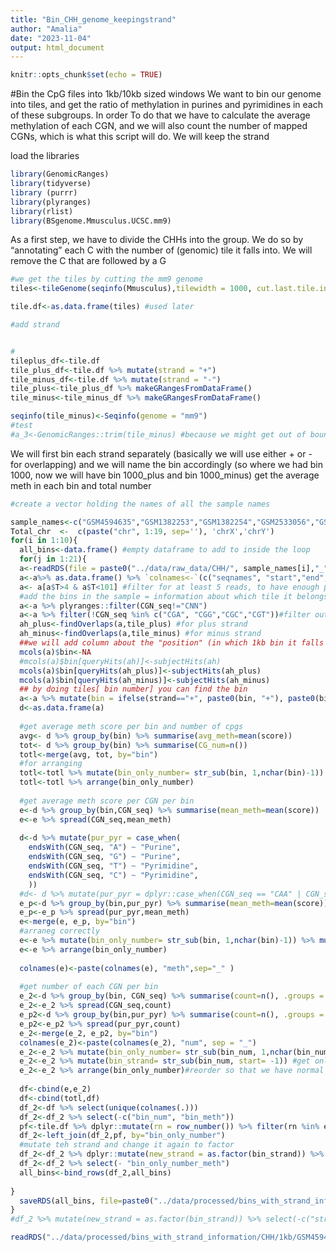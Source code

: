 ```yaml
---
title: "Bin_CHH_genome_keepingstrand"
author: "Amalia"
date: "2023-11-04"
output: html_document
---
```


```r
knitr::opts_chunk$set(echo = TRUE)
```


#Bin the CpG files into 1kb/10kb sized windows
We want to bin our genome into tiles, and get the ratio of methylation in purines and pyrimidines in each of these subgroups.
In order To do that we have to calculate the average methylation of each CGN, and we will also count the number of mapped CGNs, which is what this script will do.
We will keep the strand 

load the libraries
```r
library(GenomicRanges)
library(tidyverse)
library (purrr)
library(plyranges)
library(rlist)
library(BSgenome.Mmusculus.UCSC.mm9)
```

As a first step, we have to divide the CHHs into the group. We do so by "annotating" each C with the number of (genomic) tile it falls into. We will remove the C that are followed by a G
```r
#we get the tiles by cutting the mm9 genome 
tiles<-tileGenome(seqinfo(Mmusculus),tilewidth = 1000, cut.last.tile.in.chrom = TRUE)

tile.df<-as.data.frame(tiles) #used later 

#add strand


#
tileplus_df<-tile.df
tile_plus_df<-tile.df %>% mutate(strand = "+")
tile_minus_df<-tile.df %>% mutate(strand = "-")
tile_plus<-tile_plus_df %>% makeGRangesFromDataFrame()
tile_minus<-tile_minus_df %>% makeGRangesFromDataFrame()

seqinfo(tile_minus)<-Seqinfo(genome = "mm9")
#test
#a_3<-GenomicRanges::trim(tile_minus) #because we might get out of bounds
```
We will first bin each strand separately (basically we will use either + or - for overlapping) and we will name the bin accordingly (so where we had bin 1000, now we will have bin 1000_plus and bin 1000_minus)
get the average meth in each bin and total number 
```r
#create a vector holding the names of all the sample names

sample_names<-c("GSM4594635","GSM1382253","GSM1382254","GSM2533056","GSM4837324","GSM1382255","GSM1382256","GSM1545748","GSM748786","GSM748787")
Total_chr  <-  c(paste("chr", 1:19, sep=''), 'chrX','chrY')
for(i in 1:10){
  all_bins<-data.frame() #empty dataframe to add to inside the loop
  for(j in 1:21){
  a<-readRDS(file = paste0("../data/raw_data/CHH/", sample_names[i],"_", Total_chr[j],".rds"))
  a<-a%>% as.data.frame() %>% `colnames<-`(c("seqnames", "start","end","width","strand","T","M","score","CGN_seq")) %>% makeGRangesFromDataFrame(keep.extra.columns = T) 
  a<- a[a$T>4 & a$T<101] #filter for at least 5 reads, to have enough points (10 is too strict)
  #add the bins in the sample = information about which tile it belongs to
  a<-a %>% plyranges::filter(CGN_seq!="CNN")
  a<-a %>% filter(!CGN_seq %in% c("CGA", "CGG","CGC","CGT"))#filter out the CpGs
  ah_plus<-findOverlaps(a,tile_plus) #for plus strand
  ah_minus<-findOverlaps(a,tile_minus) #for minus strand
  ##we will add column about the "position" (in which 1kb bin it falls into)
  mcols(a)$bin<-NA
  #mcols(a)$bin[queryHits(ah)]<-subjectHits(ah)
  mcols(a)$bin[queryHits(ah_plus)]<-subjectHits(ah_plus)
  mcols(a)$bin[queryHits(ah_minus)]<-subjectHits(ah_minus)
  ## by doing tiles[ bin number] you can find the bin 
  a<-a %>% mutate(bin = ifelse(strand=="+", paste0(bin, "+"), paste0(bin, "-"))) #add info about which strand this bin is from
  d<-as.data.frame(a)
  
  #get average meth score per bin and number of cpgs
  avg<- d %>% group_by(bin) %>% summarise(avg_meth=mean(score))
  tot<- d %>% group_by(bin) %>% summarise(CG_num=n())
  totl<-merge(avg, tot, by="bin")
  #for arranging
  totl<-totl %>% mutate(bin_only_number= str_sub(bin, 1,nchar(bin)-1)) %>% mutate_at('bin_only_number', as.integer)
  totl<-totl %>% arrange(bin_only_number)
  
  #get average meth score per CGN per bin
  e<-d %>% group_by(bin,CGN_seq) %>% summarise(mean_meth=mean(score))
  e<-e %>% spread(CGN_seq,mean_meth)
  
  d<-d %>% mutate(pur_pyr = case_when(
    endsWith(CGN_seq, "A") ~ "Purine",
    endsWith(CGN_seq, "G") ~ "Purine",
    endsWith(CGN_seq, "T") ~ "Pyrimidine",
    endsWith(CGN_seq, "C") ~ "Pyrimidine",
    ))
  #d<- d %>% mutate(pur_pyr = dplyr::case_when(CGN_seq == "CAA" | CGN_seq == "CAG"|CGN_seq == "CTA" | CGN_seq == "CTG"|CGN_seq == "CGA" | CGN_seq == "CGG"|CGN_seq == "CCA" | CGN_seq == "CCG"| ~"Purine", CGN_seq == "CAT" | CGN_seq == "CAC"|CGN_seq == "CTT" | CGN_seq == "CTC"| CGN_seq == "CGT" | CGN_seq == "CGC"| CGN_seq == "CCT" | CGN_seq == "CCC"|  ~ "Pyrimidine"))
  e_p<-d %>% group_by(bin,pur_pyr) %>% summarise(mean_meth=mean(score))
  e_p<-e_p %>% spread(pur_pyr,mean_meth)
  e<-merge(e, e_p, by="bin")
  #arraneg correctly
  e<-e %>% mutate(bin_only_number= str_sub(bin, 1,nchar(bin)-1)) %>% mutate_at('bin_only_number', as.integer)
  e<-e %>% arrange(bin_only_number)
  
  colnames(e)<-paste(colnames(e), "meth",sep="_" )
  
  #get number of each CGN per bin
  e_2<-d %>% group_by(bin, CGN_seq) %>% summarise(count=n(), .groups = 'drop')
  e_2<-e_2 %>% spread(CGN_seq,count)
  e_p2<-d %>% group_by(bin,pur_pyr) %>% summarise(count=n(), .groups = 'drop')
  e_p2<-e_p2 %>% spread(pur_pyr,count)
  e_2<-merge(e_2, e_p2, by="bin")
  colnames(e_2)<-paste(colnames(e_2), "num", sep = "_")
  e_2<-e_2 %>% mutate(bin_only_number= str_sub(bin_num, 1,nchar(bin_num)-1)) %>% mutate_at('bin_only_number', as.integer) #get everything except the last , so only number
  e_2<-e_2 %>% mutate(bin_strand= str_sub(bin_num, start= -1)) #get only last, so strand
  e_2<-e_2 %>% arrange(bin_only_number)#reorder so that we have normal order of bins
 
  df<-cbind(e,e_2)
  df<-cbind(totl,df)
  df_2<-df %>% select(unique(colnames(.)))
  df_2<-df_2 %>% select(-c("bin_num", "bin_meth")) 
  pf<-tile.df %>% dplyr::mutate(rn = row_number()) %>% filter(rn %in% e_2$bin_only_number) %>% dplyr::rename(bin_only_number = rn) #twice
  df_2<-left_join(df_2,pf, by="bin_only_number")
  #mutate teh strand and change it again to factor
  df_2<-df_2 %>% dplyr::mutate(new_strand = as.factor(bin_strand)) %>% select(-c("strand", "bin_strand")) %>% dplyr::rename(strand=new_strand)
  df_2<-df_2 %>% select(- "bin_only_number_meth")
  all_bins<-bind_rows(df_2,all_bins)
  
}
  saveRDS(all_bins, file=paste0("../data/processed/bins_with_strand_information/CHH/1kb/", sample_names[i], ".RDS"))
}
#df_2 %>% mutate(new_strand = as.factor(bin_strand)) %>% select(-c("strand", "bin_strand")) %>% rename(bin=bin_meth) %>% rename(strand=new_strand)
```

```r
readRDS("../data/processed/bins_with_strand_information/CHH/1kb/GSM4594635.RDS")
```

